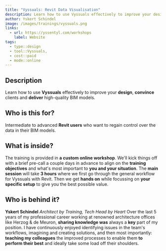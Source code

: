 ```yaml
---
title: "Vyssuals: Revit Data Visualisation"
description: Learn how to use Vyssuals effectively to improve your design, convince clients and deliver high-quality BIM models.
author: Yskert Schindel
image: /images/trainings/vyssuals.png
links:
  - url: https://yssentyl.com/workshops
    label: Website
tags:
  - type::design
  - tool::Vyssuals,
  - cost::paid
  - mode::online
---
```


## Description

Learn how to use **Vyssuals** effectively to improve your **design**, **convince** clients and **deliver** high-quality BIM models.

## Who is this for?

Intermediate to advanced **Revit users** who want to regain control over the data in their BIM models.

## What is inside?

The training is provided in **a custom online workshop**.
We'll kick things off with a brief pre-call a couple days in advance to align on the **training objectives** and what's most important to **you and your situation**.
The **main session** will take **3 hours** where we first go through the general workflow for Vyssuals with Revit. Then we get **hands on** while focussing on **your specific setup** to give you the best possible value.

## Who is behind it?

**Yskert Schindel**
_Architect by Training, Tech Head by Heart_
Over the last 5 years of my professional career working at renowned architecture offices like Herzog & de Meuron, **sharing knowledge was** always a **key** part of my position. I have continuously enjoyed identifying issues in the team's workflows, imagining and creating solutions, and then most importantly: **teaching my colleagues** the improved processes to enable them **to perform their best** and ideally take some load off their shoulders.
